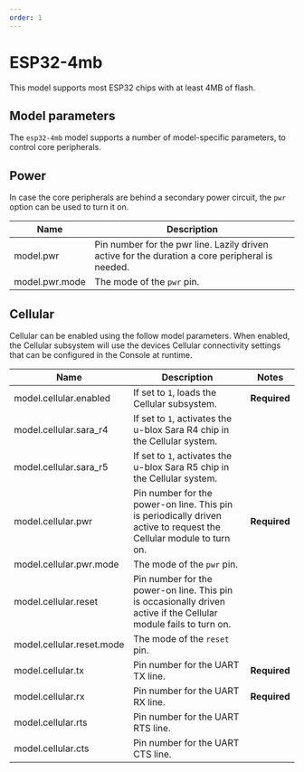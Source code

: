 ```yaml
---
order: 1
---
```


# ESP32-4mb

This model supports most ESP32 chips with at least 4MB of flash.

## Model parameters

The `esp32-4mb` model supports a number of model-specific parameters, to control core peripherals.

## Power

In case the core peripherals are behind a secondary power circuit, the `pwr` option can be used to turn it on.

Name | Description
--- | ---
model.pwr | Pin number for the pwr line. Lazily driven active for the duration a core peripheral is needed.
model.pwr.mode | The mode of the `pwr` pin.


## Cellular

Cellular can be enabled using the follow model parameters. When enabled, the Cellular subsystem will use the devices Cellular connectivity settings that can be configured in the Console at runtime.

Name | Description | Notes
--- | --- | ---
model.cellular.enabled | If set to `1`, loads the Cellular subsystem. | **Required**
model.cellular.sara_r4 | If set to `1`, activates the u-blox Sara R4 chip in the Cellular system.
model.cellular.sara_r5 | If set to `1`, activates the u-blox Sara R5 chip in the Cellular system.
model.cellular.pwr | Pin number for the power-on line. This pin is periodically driven active to request the Cellular module to turn on. | **Required**
model.cellular.pwr.mode | The mode of the `pwr` pin.
model.cellular.reset | Pin number for the power-on line. This pin is occasionally driven active if the Cellular module fails to turn on.
model.cellular.reset.mode | The mode of the `reset` pin.
model.cellular.tx | Pin number for the UART TX line. | **Required**
model.cellular.rx | Pin number for the UART RX line. | **Required**
model.cellular.rts | Pin number for the UART RTS line.
model.cellular.cts | Pin number for the UART CTS line.
